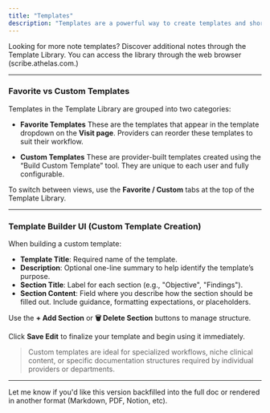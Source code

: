 ```yaml
---
title: "Templates"
description: "Templates are a powerful way to create templates and shortcuts for your documentation."
---
```



Looking for more note templates? Discover additional notes through the Template Library. You can access the library through the web browser (scribe.athelas.com.)


---

### Favorite vs Custom Templates

Templates in the Template Library are grouped into two categories:

* **Favorite Templates**
  These are the templates that appear in the template dropdown on the **Visit page**. Providers can reorder these templates to suit their workflow.

* **Custom Templates**
  These are provider-built templates created using the “Build Custom Template” tool. They are unique to each user and fully configurable.

To switch between views, use the **Favorite / Custom** tabs at the top of the Template Library.

---

### Template Builder UI (Custom Template Creation)

When building a custom template:

* **Template Title**: Required name of the template.
* **Description**: Optional one-line summary to help identify the template’s purpose.
* **Section Title**: Label for each section (e.g., "Objective", "Findings").
* **Section Content**: Field where you describe how the section should be filled out. Include guidance, formatting expectations, or placeholders.

Use the **+ Add Section** or **🗑 Delete Section** buttons to manage structure.

Click **Save Edit** to finalize your template and begin using it immediately.

> Custom templates are ideal for specialized workflows, niche clinical content, or specific documentation structures required by individual providers or departments.

---

Let me know if you'd like this version backfilled into the full doc or rendered in another format (Markdown, PDF, Notion, etc).

